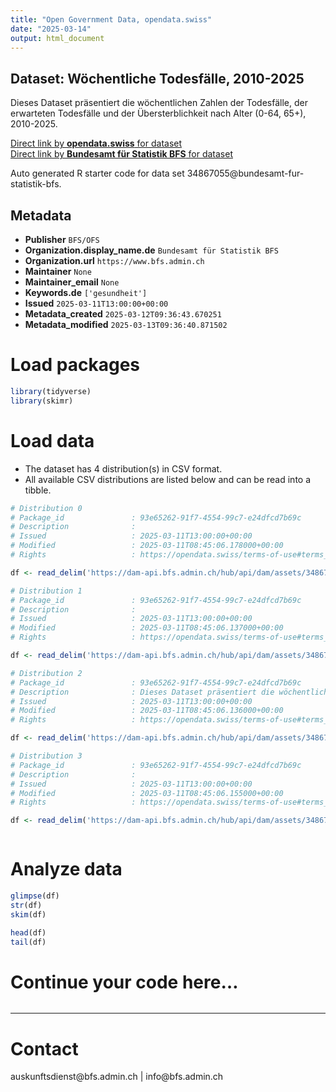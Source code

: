 ```yaml
---
title: "Open Government Data, opendata.swiss"
date: "2025-03-14"
output: html_document
---
```


## Dataset: Wöchentliche Todesfälle, 2010-2025

Dieses Dataset präsentiert die wöchentlichen Zahlen der Todesfälle, der erwarteten Todesfälle und der Übersterblichkeit nach Alter (0-64, 65+), 2010-2025.

[Direct link by **opendata.swiss** for dataset](https://opendata.swiss/de/dataset/wochentliche-todesfalle-2010-2025)<br>
[Direct link by **Bundesamt für Statistik BFS** for dataset](https://www.bfs.admin.ch/asset/de/ts-d-14.03.04.03-wr)

Auto generated R starter code for data set 34867055@bundesamt-fur-statistik-bfs.

## Metadata

- **Publisher** `BFS/OFS`
- **Organization.display_name.de** `Bundesamt für Statistik BFS`
- **Organization.url** `https://www.bfs.admin.ch`
- **Maintainer** `None`
- **Maintainer_email** `None`
- **Keywords.de** `['gesundheit']`
- **Issued** `2025-03-11T13:00:00+00:00`
- **Metadata_created** `2025-03-12T09:36:43.670251`
- **Metadata_modified** `2025-03-13T09:36:40.871502`


# Load packages

```r

library(tidyverse)
library(skimr)

```

# Load data

-   The dataset has 4 distribution(s) in CSV format.
-   All available CSV distributions are listed below and can be read into a tibble.

```r

# Distribution 0
# Package_id               : 93e65262-91f7-4554-99c7-e24dfcd7b69c
# Description              : 
# Issued                   : 2025-03-11T13:00:00+00:00
# Modified                 : 2025-03-11T08:45:06.178000+00:00
# Rights                   : https://opendata.swiss/terms-of-use#terms_by_ask

df <- read_delim('https://dam-api.bfs.admin.ch/hub/api/dam/assets/34867073/master')

# Distribution 1
# Package_id               : 93e65262-91f7-4554-99c7-e24dfcd7b69c
# Description              : 
# Issued                   : 2025-03-11T13:00:00+00:00
# Modified                 : 2025-03-11T08:45:06.137000+00:00
# Rights                   : https://opendata.swiss/terms-of-use#terms_by_ask

df <- read_delim('https://dam-api.bfs.admin.ch/hub/api/dam/assets/34867067/master')

# Distribution 2
# Package_id               : 93e65262-91f7-4554-99c7-e24dfcd7b69c
# Description              : Dieses Dataset präsentiert die wöchentlichen Zahlen der Todesfälle, der erwarteten Todesfälle und der Übersterblichkeit nach Alter (0-64, 65+), 2010-2025.
# Issued                   : 2025-03-11T13:00:00+00:00
# Modified                 : 2025-03-11T08:45:06.136000+00:00
# Rights                   : https://opendata.swiss/terms-of-use#terms_by_ask

df <- read_delim('https://dam-api.bfs.admin.ch/hub/api/dam/assets/34867077/master')

# Distribution 3
# Package_id               : 93e65262-91f7-4554-99c7-e24dfcd7b69c
# Description              : 
# Issued                   : 2025-03-11T13:00:00+00:00
# Modified                 : 2025-03-11T08:45:06.155000+00:00
# Rights                   : https://opendata.swiss/terms-of-use#terms_by_ask

df <- read_delim('https://dam-api.bfs.admin.ch/hub/api/dam/assets/34867063/master')



```

# Analyze data

```r

glimpse(df)
str(df)
skim(df)

head(df)
tail(df)

```

# Continue your code here...

```r

```

------------------------------------------------------------------------

# Contact

auskunftsdienst@bfs.admin.ch | info@bfs.admin.ch
